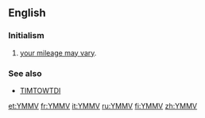 ==English==

===Initialism===
{{rfc-header|Initialism}}
{{head|en|initialism}}

# {{context|Internet|lang=en}} [[your mileage may vary]].

===See also===
* [[TIMTOWTDI]]

[[et:YMMV]]
[[fr:YMMV]]
[[it:YMMV]]
[[ru:YMMV]]
[[fi:YMMV]]
[[zh:YMMV]]